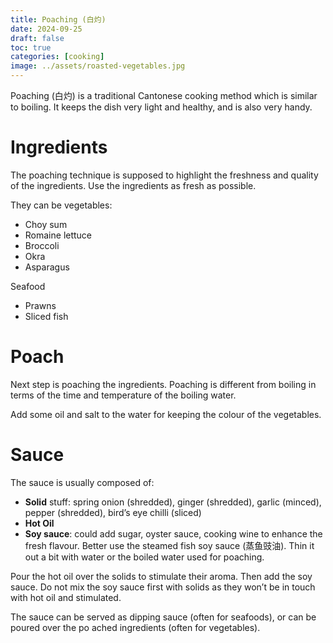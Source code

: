 ```yaml
---
title: Poaching (白灼)
date: 2024-09-25
draft: false
toc: true
categories: [cooking]
image: ../assets/roasted-vegetables.jpg
---
```


Poaching (白灼) is a traditional Cantonese cooking method which is similar to boiling. It keeps the dish very light and healthy, and is  also very handy.

# Ingredients

The poaching technique is supposed to highlight the freshness and quality of the ingredients. Use the ingredients as fresh as possible.

They can be vegetables:

- Choy sum
- Romaine lettuce
- Broccoli
- Okra
- Asparagus

Seafood

- Prawns
- Sliced fish

# Poach

Next step is poaching the ingredients. Poaching is different from boiling in terms of the time and temperature of the boiling water.

::: {.callout-tip}
Add some oil and salt to the water for keeping the colour of the vegetables.
:::


# Sauce

The sauce is usually composed of:

- **Solid** stuff: spring onion (shredded), ginger (shredded), garlic (minced), pepper (shredded), bird's eye chilli (sliced)
- **Hot Oil**
- **Soy sauce**: could add sugar, oyster sauce, cooking wine to enhance the fresh flavour. Better use the steamed fish soy sauce (蒸鱼豉油). Thin it out a bit with water or the boiled water used for poaching.

Pour the hot oil over the solids to stimulate their aroma. Then add the soy sauce. Do not mix the soy sauce first with solids as they won't be in touch with hot oil and stimulated.

The sauce can be served as dipping sauce (often for seafoods), or can be poured over the po ached ingredients (often for vegetables).
